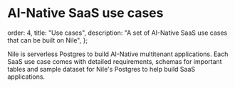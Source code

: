 # AI-Native SaaS use cases

  order: 4,
  title: "Use cases",
  description: "A set of AI-Native SaaS use cases that can be built on Nile",
};

Nile is serverless Postgres to build AI-Native multitenant applications. Each SaaS use case comes with detailed requirements, schemas for important tables and sample dataset for Nile's Postgres to help build SaaS applications.

<Cards>
  <Card
    file="./usecases/lead-management.mdx"
    root="getting-started"
    icon="lead.svg"
  />
  <Card
    file="./usecases/issue-tracking.mdx"
    root="getting-started"
    icon="issue.svg"
  />
  <Card file="./usecases/slack.mdx" 
    root="getting-started" 
    icon="slack.webp" 
  />
  <Card
    file="./usecases/expensify.mdx"
    root="getting-started"
    icon="expensify.svg"
  />
  <Card
    file="./usecases/tripactions.mdx"
    root="getting-started"
    icon="tripactions.png"
  />
  <Card
    file="./usecases/schoology.mdx"
    root="getting-started"
    icon="schoology.png"
  />
  <Card
    file="./usecases/legal.mdx"
    root="getting-started"
    icon="legalicon.svg"
  />
  <Card
    file="./usecases/support.mdx"
    root="getting-started"
    icon="supporticon.svg"
  />
  <Card
    file="./usecases/hiring.mdx"
    root="getting-started"
    icon="hiring.svg"
  />
  <Card
    file="./usecases/marketing.mdx"
    root="getting-started"
    icon="marketing.svg"
  />
  <Card
    file="./usecases/hr.mdx"
    root="getting-started"
    icon="hr.svg"
  />
  <Card
    file="./usecases/notion.mdx"
    root="getting-started"
    icon="notion.svg"
  />
  <Card
    file="./usecases/health.mdx"
    root="getting-started"
    icon="health.svg"
  />
  <Card
    file="./usecases/scheduler.mdx"
    root="getting-started"
    icon="scheduler.svg"
  />
  <Card
    file="./usecases/accounts.mdx"
    root="getting-started"
    icon="accounts.svg"
  />
  <Card
    file="./usecases/supply.mdx"
    root="getting-started"
    icon="supply.svg"
  />
</Cards>

